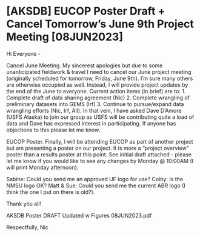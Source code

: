 # [AKSDB] EUCOP Poster Draft + Cancel Tomorrow's June 9th Project Meeting [08JUN2023]

Hi Everyone -

Cancel June Meeting. My sincerest apologies but due to some unanticipated fieldwork & travel I need to cancel our June project meeting (originally scheduled for tomorrow, Friday, June 9th). I'm sure many others are otherwise occupied as well. Instead, I will provide project updates by the end of the June to everyone. Current action items (in brief) are to:
1. Complete draft of data sharing agreement (Nic)
2. Complete wrangling of preliminary datasets into GEMS (Irf)
3. Continue to pursue/expand data wrangling efforts (Nic, Irf, All). In that vein, I have asked Dave D'Amore (USFS Alaska) to join our group as USFS will be contributing quite a load of data and Dave has expressed interest in participating. If anyone has objections to this please let me know.

EUCOP Poster. Finally, I will be attending EUCOP as part of another project but am presenting a poster on our project. It is more a "project overview" poster than a results poster at this point. See initial draft attached - please let me know if you would like to see any changes by Monday @ 10:00AM (I will print Monday afternoon).

Sabine: Could you send me an approved UF logo for use?
Colby: Is the NMSU logo OK?
Matt & Sue: Could you send me the current ABR logo (I think the one I put on there is old?).

Thank you all!

AKSDB Poster DRAFT Updated w Figures 08JUN2023.pdf
 
Respectfully,
Nic
